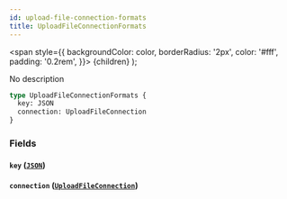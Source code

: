 ```yaml
---
id: upload-file-connection-formats
title: UploadFileConnectionFormats
---
```


<span
style={{
      backgroundColor: color,
      borderRadius: '2px',
      color: '#fff',
      padding: '0.2rem',
    }}>
{children}
</span>
);

No description

```graphql
type UploadFileConnectionFormats {
  key: JSON
  connection: UploadFileConnection
}
```

### Fields

#### `key` ([`JSON`](/v1/scalars/json))

#### `connection` ([`UploadFileConnection`](/v1/objects/upload-file-connection))
